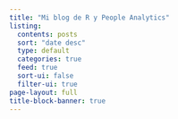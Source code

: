 ---
title: "Mi blog de R y People Analytics"
listing:
  contents: posts
  sort: "date desc"
  type: default
  categories: true
  feed: true
  sort-ui: false
  filter-ui: true
page-layout: full
title-block-banner: true
---
